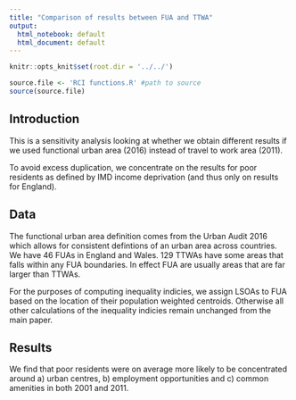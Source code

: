 ```yaml
---
title: "Comparison of results between FUA and TTWA"
output:
  html_notebook: default
  html_document: default
---
```


```r
knitr::opts_knit$set(root.dir = '../../')

```

```r
source.file <- 'RCI functions.R' #path to source
source(source.file)
```


##  Introduction 

This is a sensitivity analysis looking at whether we obtain different results if
we used functional urban area (2016) instead of travel to work area (2011).

To avoid excess duplication, we concentrate on the results for poor residents 
as defined by IMD income deprivation (and thus only on results for England). 

##  Data

The functional urban area definition comes from the Urban Audit 2016 which allows
for consistent defintions of an urban area across countries. We have 46 FUAs in
England and Wales. 129 TTWAs have some areas that falls within any FUA boundaries.
In effect FUA are usually areas that are far larger than TTWAs.

For the purposes of computing inequality indicies, we assign LSOAs to FUA based 
on the location of their population weighted centroids. Otherwise all other 
calculations of the inequality indicies remain unchanged from the main paper.

##  Results

We find that poor residents were on average more likely to be concentrated around
a) urban centres, b) employment opportunities and c) common amenities in both 2001
and 2011. 

```r


```


